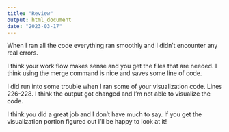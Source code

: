 ```yaml
---
title: "Review"
output: html_document
date: "2023-03-17"
---
```


When I ran all the code everything ran smoothly and I didn't encounter any real errors.

I think your work flow makes sense and you get the files that are needed. I think using the merge command is nice and saves some line of code. 

I did run into some trouble when I ran some of your visualization code. 
Lines 226-228. I think the output got changed and I'm not able to visualize the code. 

I think you did a great job and I don't have much to say. If you get the visualization portion figured out I'll be happy to look at it!